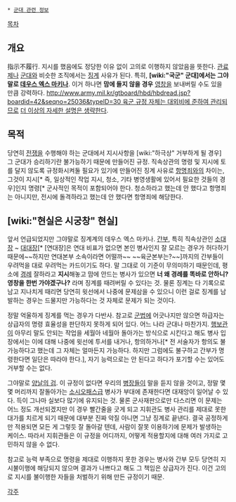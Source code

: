  * [[군대 관련 정보]]

[[목차]]

== 개요 ==

指示不履行. 지시를 했음에도 정당한 이유 없이 고의로 이행하지 않았음을 뜻한다. [[관료제]]나 [[군대]]와 비슷한 조직에서는 [[징계]] 사유가 된다. 특히, '''[wiki:"국군" 군대]에서는 그야말로 [[데우스 엑스 마키나]]'''. 이거 하나면 '''맘에 들지 않을 경우''' [[영창]]을 보내버릴 수도 있을 만큼 강력하다. [[http://www.army.mil.kr/gtboard/hbd/hbdread.jsp?boardid=42&seqno=25036&typeID=30 육군 규정 자체는 대외비에 준하여 관리되므로]] [[더 이상의 자세한 설명은 생략한다]]. 

== 목적 ==

당연히 [[전쟁]]을 수행해야 하는 군대에서 지시사항을 [wiki:"하극상" 거부하게 될 경우] 그 군대가 승리하기란 불가능하기 때문에 만들어진 규정. 직속상관의 명령 및 지시에 토를 달지 않도록 규정화시켜둘 필요가 있기에 만들어진 징계 사유로 [[항명죄]]와의 차이는, 그것이 지시[* 즉, 일상적인 작업 지시, 청소, 기타 병영생활에 있어서 필요한 것들의 경우]인지 명령[* 군사적인 목적이 포함되어야 한다. 청소하라고 했는데 안 했다고 항명죄는 아니지만, 전시에 돌격하라고 했는데 안 했다면 항명죄에 해당한다. 

== [wiki:"현실은 시궁창" 현실] ==

앞서 언급되었지만 그야말로 징계계의 데우스 엑스 마키나. [[간부]], 특히 직속상관인 [[소대장]] ~ [[대대장]][* [연대장]은 연대 비표가 없으면 본인 병사인지 잘 모르는 경우가 허다하기 때문에~~하지만 연대본부 소속이라면 어떨까~~ ~~육군본부는?~~]까지의 간부들이 우려먹을 대로 우려먹는 카드이기도 하다. 말 그대로 이 기준이 무의미하기 때문인데, 평소에 [[경례]] 잘하라고 '''지시'''해놓고 맘에 안드는 병사가 있으면 '''너 왜 경례를 똑바로 안하니? 영창을 한번 가야겠구나?''' 라며 징계를 때려버릴 수 있다는 것. 물론 징계는 다 기록으로 남고 지나치게 때리면 당연히 윗선에서 나중에 문제삼을 수 있으니 이런 걸로 징계를 남발하는 경우는 드물지만 가능하다는 것 자체로 문제가 되는 것이다. 

정말 억울하게 징계를 먹는 경우가 다반사. 참고로 [[군법]]에 어긋나지만 않으면 하급자는 상급자의 명령 효율성을 판단하지 못하게 되어 있다. 어느 나라 군대나 마찬가지. [[행보관]]이 아무리 말도 안되는 작업을 세월아 네월아 돌아가는 방식으로 시킨다고 해도 병사 입장에서는 이에 대해 나중에 윗선에 투서를 내거나, 항의하거나[* 전 서술자가 항의도 불가능하다고 했는데 그 자체는 얼마든지 가능하다. 하지만 그럼에도 불구하고 간부가 명령한다면 일단은 따라야 한다.], 자기 능력으로는 안 된다고 하다가 포기할 수는 있어도 거부할 수는 없다. 

그야말로 [[양날의 검]]. 이 규정이 없다면 우리의 [[병장]]들이 말을 듣지 않을 것이고, 정말 몇몇 머리까지 잘돌아가는 [[소시오패스]]급 병사가 부대에 존재한다면 대재앙이 일어날 수 있다. 득이 그나마 실보다 많기에 유지되는 것. 물론 군사재판으로만 다스리면 이 문제는 어느 정도 개선되겠지만 이 경우 빨간줄을 긋게 되고 지휘관도 병사 관리를 제대로 못한 대가를 치르게 되기 때문에 대부분 진짜 악질 아니면 그냥 징계로 끝낸다. 결국 공정하게만 적용되면 모든 게 그렇듯 잘 돌아갈 텐데, 사람이 잘못 이용하기에 문제가 발생하는 케이스. 따라서 지휘관들은 이 규정을 어디까지, 어떻게 적용할지에 대해 여러 가지로 고민하지 않을 수 없다. 

참고로 능력 부족으로 명령을 제대로 이행하지 못한 경우는 병사와 간부 모두 당연히 지시불이행에 해당되지 않으며 결과가 나쁘다고 해도 그 책임은 상급자가 진다. 이건 고의로 지시를 불이행한 자들을 처벌하기 위해 만든 규정이기 때문.

[[각주]]

